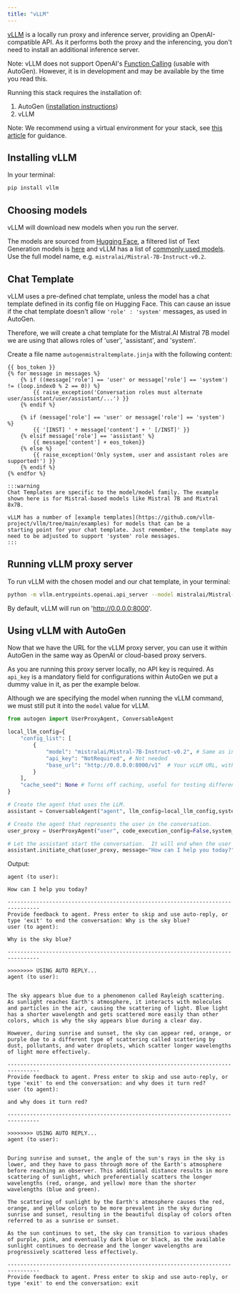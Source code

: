 ```yaml
---
title: "vLLM"
---
```


[vLLM](https://github.com/vllm-project/vllm) is a locally run proxy and inference server,
providing an OpenAI-compatible API. As it performs both the proxy and the inferencing,
you don't need to install an additional inference server.

Note: vLLM does not support OpenAI's [Function Calling](https://platform.openai.com/docs/guides/function-calling)
(usable with AutoGen). However, it is in development and may be available by the time you
read this.

Running this stack requires the installation of:

1. AutoGen ([installation instructions](/docs/installation))
2. vLLM

Note: We recommend using a virtual environment for your stack, see [this article](https://ag2ai.github.io/ag2/docs/installation/#create-a-virtual-environment-optional)
for guidance.

## Installing vLLM

In your terminal:

```bash
pip install vllm
```

## Choosing models

vLLM will download new models when you run the server.

The models are sourced from [Hugging Face](https://huggingface.co), a filtered list of Text
Generation models is [here](https://huggingface.co/models?pipeline_tag=text-generation&sort=trending)
and vLLM has a list of [commonly used models](https://docs.vllm.ai/en/latest/models/supported_models.html).
Use the full model name, e.g. `mistralai/Mistral-7B-Instruct-v0.2`.

## Chat Template

vLLM uses a pre-defined chat template, unless the model has a chat template defined in its config file on Hugging Face.
This can cause an issue if the chat template doesn't allow `'role' : 'system'` messages, as used in AutoGen.

Therefore, we will create a chat template for the Mistral.AI Mistral 7B model we are using that allows roles of 'user',
'assistant', and 'system'.

Create a file name `autogenmistraltemplate.jinja` with the following content:

```text
{{ bos_token }}
{% for message in messages %}
    {% if ((message['role'] == 'user' or message['role'] == 'system') != (loop.index0 % 2 == 0)) %}
        {{ raise_exception('Conversation roles must alternate user/assistant/user/assistant/...') }}
    {% endif %}

    {% if (message['role'] == 'user' or message['role'] == 'system') %}
        {{ '[INST] ' + message['content'] + ' [/INST]' }}
    {% elsif message['role'] == 'assistant' %}
        {{ message['content'] + eos_token}}
    {% else %}
        {{ raise_exception('Only system, user and assistant roles are supported!') }}
    {% endif %}
{% endfor %}
```

```mdx-code-block
:::warning
Chat Templates are specific to the model/model family. The example shown here is for Mistral-based models like Mistral 7B and Mixtral 8x7B.

vLLM has a number of [example templates](https://github.com/vllm-project/vllm/tree/main/examples) for models that can be a
starting point for your chat template. Just remember, the template may need to be adjusted to support 'system' role messages.
:::
```

## Running vLLM proxy server

To run vLLM with the chosen model and our chat template, in your terminal:

```bash
python -m vllm.entrypoints.openai.api_server --model mistralai/Mistral-7B-Instruct-v0.2 --chat-template autogenmistraltemplate.jinja
```

By default, vLLM will run on 'http://0.0.0.0:8000'.

## Using vLLM with AutoGen

Now that we have the URL for the vLLM proxy server, you can use it within AutoGen in the same
way as OpenAI or cloud-based proxy servers.

As you are running this proxy server locally, no API key is required. As `api_key` is a mandatory
field for configurations within AutoGen we put a dummy value in it, as per the example below.

Although we are specifying the model when running the vLLM command, we must still put it into the
`model` value for vLLM.

```python
from autogen import UserProxyAgent, ConversableAgent

local_llm_config={
    "config_list": [
        {
            "model": "mistralai/Mistral-7B-Instruct-v0.2", # Same as in vLLM command
            "api_key": "NotRequired", # Not needed
            "base_url": "http://0.0.0.0:8000/v1"  # Your vLLM URL, with '/v1' added
        }
    ],
    "cache_seed": None # Turns off caching, useful for testing different models
}

# Create the agent that uses the LLM.
assistant = ConversableAgent("agent", llm_config=local_llm_config,system_message="")

# Create the agent that represents the user in the conversation.
user_proxy = UserProxyAgent("user", code_execution_config=False,system_message="")

# Let the assistant start the conversation.  It will end when the user types exit.
assistant.initiate_chat(user_proxy, message="How can I help you today?")
```

Output:

```text
agent (to user):

How can I help you today?

--------------------------------------------------------------------------------
Provide feedback to agent. Press enter to skip and use auto-reply, or type 'exit' to end the conversation: Why is the sky blue?
user (to agent):

Why is the sky blue?

--------------------------------------------------------------------------------

>>>>>>>> USING AUTO REPLY...
agent (to user):


The sky appears blue due to a phenomenon called Rayleigh scattering. As sunlight reaches Earth's atmosphere, it interacts with molecules and particles in the air, causing the scattering of light. Blue light has a shorter wavelength and gets scattered more easily than other colors, which is why the sky appears blue during a clear day.

However, during sunrise and sunset, the sky can appear red, orange, or purple due to a different type of scattering called scattering by dust, pollutants, and water droplets, which scatter longer wavelengths of light more effectively.

--------------------------------------------------------------------------------
Provide feedback to agent. Press enter to skip and use auto-reply, or type 'exit' to end the conversation: and why does it turn red?
user (to agent):

and why does it turn red?

--------------------------------------------------------------------------------

>>>>>>>> USING AUTO REPLY...
agent (to user):


During sunrise and sunset, the angle of the sun's rays in the sky is lower, and they have to pass through more of the Earth's atmosphere before reaching an observer. This additional distance results in more scattering of sunlight, which preferentially scatters the longer wavelengths (red, orange, and yellow) more than the shorter wavelengths (blue and green).

The scattering of sunlight by the Earth's atmosphere causes the red, orange, and yellow colors to be more prevalent in the sky during sunrise and sunset, resulting in the beautiful display of colors often referred to as a sunrise or sunset.

As the sun continues to set, the sky can transition to various shades of purple, pink, and eventually dark blue or black, as the available sunlight continues to decrease and the longer wavelengths are progressively scattered less effectively.

--------------------------------------------------------------------------------
Provide feedback to agent. Press enter to skip and use auto-reply, or type 'exit' to end the conversation: exit
```
